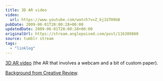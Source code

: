 ```yaml
---
title: 3D AR video
video:
  url: https://www.youtube.com/watch?v=Z_bj1GTH9UA
pubDate: 2009-06-01T20:00:28+00:00
updatedDate: 2009-06-01T20:00:28+00:00
originalUrl: https://stream.anglepoised.com/post/116389860
source: tumblr stream
tags:
  - "linklog"
---
```


[3D AR video][1] (the AR that involves a webcam and a bit of custom paper).

[Background from Creative Review][2].

[1]: https://www.youtube.com/watch?v=Z_bj1GTH9UA
[2]: http://www.creativereview.co.uk/cr-blog/2009/june/julian-perrettas-interactive-music-video
